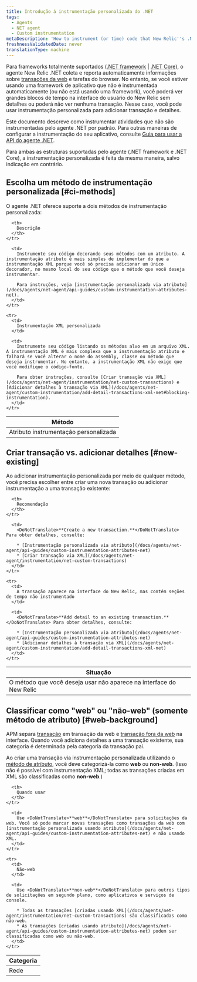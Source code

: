 ```yaml
---
title: Introdução à instrumentação personalizada do .NET
tags:
  - Agents
  - NET agent
  - Custom instrumentation
metaDescription: 'How to instrument (or time) code that New Relic''s .NET agent does not instrument by default, and how to choose between the two methods.'
freshnessValidatedDate: never
translationType: machine
---
```


Para frameworks totalmente suportados ([.NET framework](/docs/agents/net-agent/getting-started/compatibility-requirements-net-framework-agent) \| [.NET Core](/docs/agents/net-agent/getting-started/compatibility-requirements-net-core-agent)), o agente New Relic .NET coleta e reporta automaticamente informações sobre [transações da web](/docs/apm/transactions/intro-transactions/transactions-new-relic-apm) e tarefas do browser. No entanto, se você estiver usando uma framework de aplicativo que não é instrumentada automaticamente (ou não está usando uma framework), você poderá ver grandes blocos de tempo na interface do usuário do New Relic sem detalhes ou poderá não ver nenhuma transação. Nesse caso, você pode usar instrumentação personalizada para adicionar transação e detalhes.

Este documento descreve como instrumentar atividades que não são instrumentadas pelo agente .NET por padrão. Para outras maneiras de configurar a instrumentação do seu aplicativo, consulte [Guia para usar a API do agente .NET](/docs/agents/net-agent/api-guides/guide-using-net-agent-api).

<Callout variant="important">
  Para ambas as estruturas suportadas pelo agente (.NET framework e .NET Core), a instrumentação personalizada é feita da mesma maneira, salvo indicação em contrário.
</Callout>

## Escolha um método de instrumentação personalizada [#ci-methods]

O agente .NET oferece suporte a dois métodos de instrumentação personalizada:

<table>
  <thead>
    <tr>
      <th style={{ width: "250px" }}>
        Método
      </th>

      <th>
        Descrição
      </th>
    </tr>
  </thead>

  <tbody>
    <tr>
      <td>
        Atributo instrumentação personalizada
      </td>

      <td>
        Instrumente seu código decorando seus métodos com um atributo. A instrumentação atributo é mais simples de implementar do que a instrumentação XML porque você só precisa adicionar um único decorador, no mesmo local do seu código que o método que você deseja instrumentar.

        Para instruções, veja [instrumentação personalizada via atributo](/docs/agents/net-agent/api-guides/custom-instrumentation-attributes-net).
      </td>
    </tr>

    <tr>
      <td>
        Instrumentação XML personalizada
      </td>

      <td>
        Instrumente seu código listando os métodos alvo em um arquivo XML. A instrumentação XML é mais complexa que a instrumentação atributo e falhará se você alterar o nome do assembly, classe ou método que deseja instrumentar. No entanto, a instrumentação XML não exige que você modifique o código-fonte.

        Para obter instruções, consulte [Criar transação via XML](/docs/agents/net-agent/instrumentation/net-custom-transactions) e [Adicionar detalhes à transação via XML](/docs/agents/net-agent/custom-instrumentation/add-detail-transactions-xml-net#blocking-instrumentation).
      </td>
    </tr>
  </tbody>
</table>

## Criar transação vs. adicionar detalhes [#new-existing]

Ao adicionar instrumentação personalizada por meio de qualquer método, você precisa escolher entre criar uma nova transação ou adicionar instrumentação a uma transação existente:

<table>
  <thead>
    <tr>
      <th style={{ width: "300px" }}>
        Situação
      </th>

      <th>
        Recomendação
      </th>
    </tr>
  </thead>

  <tbody>
    <tr>
      <td>
        O método que você deseja usar não aparece na interface do New Relic
      </td>

      <td>
        <DoNotTranslate>**Create a new transaction.**</DoNotTranslate> Para obter detalhes, consulte:

        * [Instrumentação personalizada via atributo](/docs/agents/net-agent/api-guides/custom-instrumentation-attributes-net)
        * [Criar transação via XML](/docs/agents/net-agent/instrumentation/net-custom-transactions)
      </td>
    </tr>

    <tr>
      <td>
        A transação aparece na interface do New Relic, mas contém seções de tempo não instrumentado
      </td>

      <td>
        <DoNotTranslate>**Add detail to an existing transaction.**</DoNotTranslate> Para obter detalhes, consulte:

        * [Instrumentação personalizada via atributo](/docs/agents/net-agent/api-guides/custom-instrumentation-attributes-net)
        * [Adicionar detalhes à transação via XML](/docs/agents/net-agent/custom-instrumentation/add-detail-transactions-xml-net)
      </td>
    </tr>
  </tbody>
</table>

## Classificar como "web" ou "não-web" (somente método de atributo) [#web-background]

APM separa [transação](/docs/apm/transactions/intro-transactions/transactions-new-relic-apm) em transação da web e [transação fora da web](/docs/apm/transactions/intro-transactions/monitor-background-processes-other-non-web-transactions) na interface. Quando você adiciona detalhes a uma transação existente, sua categoria é determinada pela categoria da transação pai.

Ao criar uma transação via instrumentação personalizada utilizando o [método de atributo](#ci-methods), você deve categorizá-la como <DoNotTranslate>**web**</DoNotTranslate> ou <DoNotTranslate>**non-web**</DoNotTranslate>. (Isso não é possível com instrumentação XML; todas as transações criadas em XML são classificadas como <DoNotTranslate>**non-web**</DoNotTranslate>.)

<table>
  <thead>
    <tr>
      <th style={{ width: "150px" }}>
        Categoria
      </th>

      <th>
        Quando usar
      </th>
    </tr>
  </thead>

  <tbody>
    <tr>
      <td>
        Rede
      </td>

      <td>
        Use <DoNotTranslate>**web**</DoNotTranslate> para solicitações da web. Você só pode marcar novas transações como transações da web com [instrumentação personalizada usando atributo](/docs/agents/net-agent/api-guides/custom-instrumentation-attributes-net) e não usando XML.
      </td>
    </tr>

    <tr>
      <td>
        Não-web
      </td>

      <td>
        Use <DoNotTranslate>**non-web**</DoNotTranslate> para outros tipos de solicitações em segundo plano, como aplicativos e serviços de console.

        * Todas as transações [criadas usando XML](/docs/agents/net-agent/instrumentation/net-custom-transactions) são classificadas como não-web.
        * As transações [criadas usando atributo](/docs/agents/net-agent/api-guides/custom-instrumentation-attributes-net) podem ser classificadas como web ou não-web.
      </td>
    </tr>
  </tbody>
</table>